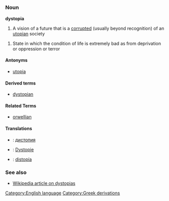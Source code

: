 =={{en}}==
[[Category:English language]]
===Noun===
'''dystopia'''

# A vision of a future that is a [[corrupt]]ed (usually beyond recognition) of an [[utopian]] society

# State in which the condition of life is extremely bad as from deprivation or oppression or terror
====Antonyms====
*[[utopia]]

====Derived terms====
*[[dystopian]]

====Related Terms====
*[[orwellian]]

====Translations====
*{{bg}}: [[дистопия]]
*{{de}}: [[Dystopie]]
*{{es}}: [[distopía]]


===See also===
*[[w:Dystopia|Wikipedia article on dystopias]]
[[Category:Greek derivations]]